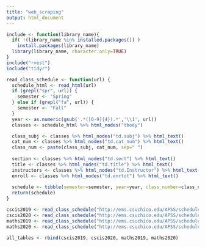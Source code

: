 ```yaml
---
title: "web_scraping"
output: html_document
---
```


```r
include <- function(library_name){
  if( !(library_name %in% installed.packages()) )
    install.packages(library_name) 
  library(library_name, character.only=TRUE)
}
include("rvest")
include("tidyr")
```

```r
read_class_schedule <- function(url) {
  schedule_html <- read_html(url)
  if (grepl("spr", url)) {
    semester <- "Spring"
  } else if (grepl("fa", url)) {
    semester <- "Fall"
  }
  year <- as.numeric(gsub('.*([0-9]{4}).*','\\1', url))
  classes <- schedule_html %>% html_nodes("tbody")

  class_subj <- classes %>% html_nodes("td.subj") %>% html_text()
  cat_num <- classes %>% html_nodes("td.cat_num") %>% html_text()
  class_num <- paste(class_subj, cat_num, sep=" ")
  
  section <- classes %>% html_nodes("td.sect") %>% html_text()
  title <- classes %>% html_nodes("td.title") %>% html_text()
  instructors <- classes %>% html_nodes("td.Instructor") %>% html_text()
  enroll <- classes %>% html_nodes("td.enrtot") %>% html_text()
  
  schedule <- tibble(semester=semester, year=year, class_number=class_num, section_number=section, course_title=title, enrollment=enroll)
  return(schedule)
}
```

```r
cscis2019 <- read_class_schedule("http://ems.csuchico.edu/APSS/schedule/spr2019/CSCI.shtml")
cscis2020 <- read_class_schedule("http://ems.csuchico.edu/APSS/schedule/spr2020/CSCI.shtml")
maths2019 <- read_class_schedule("http://ems.csuchico.edu/APSS/schedule/spr2019/MATH.shtml")
maths2020 <- read_class_schedule("http://ems.csuchico.edu/APSS/schedule/spr2020/MATH.shtml")
```

```r
all_tables <- rbind(cscis2019, cscis2020, maths2019, maths2020)
```